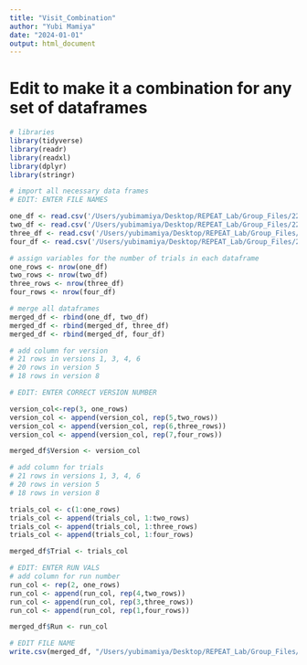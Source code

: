 ```yaml
---
title: "Visit_Combination"
author: "Yubi Mamiya"
date: "2024-01-01"
output: html_document
---
```


# Edit to make it a combination for any set of dataframes

```r
# libraries
library(tidyverse)
library(readr)
library(readxl)
library(dplyr)
library(stringr)

# import all necessary data frames
# EDIT: ENTER FILE NAMES

one_df <- read.csv('/Users/yubimamiya/Desktop/REPEAT_Lab/Group_Files/223Version3Clean.csv')
two_df <- read.csv('/Users/yubimamiya/Desktop/REPEAT_Lab/Group_Files/223Version5Clean.csv')
three_df <- read.csv('/Users/yubimamiya/Desktop/REPEAT_Lab/Group_Files/223Version6Clean.csv')
four_df <- read.csv('/Users/yubimamiya/Desktop/REPEAT_Lab/Group_Files/223Version7Clean.csv')

# assign variables for the number of trials in each dataframe
one_rows <- nrow(one_df)
two_rows <- nrow(two_df)
three_rows <- nrow(three_df)
four_rows <- nrow(four_df)

# merge all dataframes
merged_df <- rbind(one_df, two_df)
merged_df <- rbind(merged_df, three_df)
merged_df <- rbind(merged_df, four_df)

# add column for version
# 21 rows in versions 1, 3, 4, 6
# 20 rows in version 5
# 18 rows in version 8

# EDIT: ENTER CORRECT VERSION NUMBER

version_col<-rep(3, one_rows)
version_col <- append(version_col, rep(5,two_rows))
version_col <- append(version_col, rep(6,three_rows))
version_col <- append(version_col, rep(7,four_rows))

merged_df$Version <- version_col

# add column for trials
# 21 rows in versions 1, 3, 4, 6
# 20 rows in version 5
# 18 rows in version 8

trials_col <- c(1:one_rows)
trials_col <- append(trials_col, 1:two_rows)
trials_col <- append(trials_col, 1:three_rows)
trials_col <- append(trials_col, 1:four_rows)

merged_df$Trial <- trials_col

# EDIT: ENTER RUN VALS
# add column for run number
run_col <- rep(2, one_rows)
run_col <- append(run_col, rep(4,two_rows))
run_col <- append(run_col, rep(3,three_rows))
run_col <- append(run_col, rep(1,four_rows))

merged_df$Run <- run_col

# EDIT FILE NAME
write.csv(merged_df, "/Users/yubimamiya/Desktop/REPEAT_Lab/Group_Files/223Visit3Combination.csv", row.names=FALSE)
```